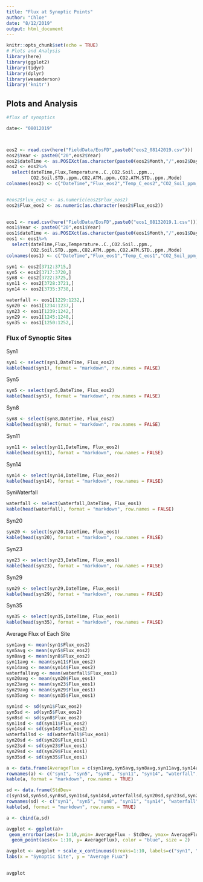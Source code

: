 ```yaml
---
title: "Flux at Synoptic Points"
author: "Chloe"
date: "8/12/2019"
output: html_document
---
```


```r
knitr::opts_chunk$set(echo = TRUE)
# Plots and Analysis
library(here)
library(ggplot2)
library(tidyr)
library(dplyr)
library(wesanderson)
library('knitr')

```

## Plots and Analysis

```r
#flux of synoptics 

date<- "08012019"



eos2 <- read.csv(here("FieldData/EosFD",paste0("eos2_08142019.csv")))
eos2$Year <- paste0("20",eos2$Year)
eos2$dateTime <- as.POSIXct(as.character(paste0(eos2$Month,"/",eos2$Day,"/",eos2$Year," ",eos2$Time)), format = "%m/%d/%Y%H:%M:%OS")
eos2 <- eos2%>%
  select(dateTime,Flux,Temperature..C.,CO2.Soil..ppm..,
         CO2.Soil.STD..ppm.,CO2.ATM..ppm.,CO2.ATM.STD..ppm.,Mode)
colnames(eos2) <- c("DateTime","Flux_eos2","Temp_C_eos2","CO2_Soil_ppm_eos2","CO2_Soil_STD_ppm_eos2","CO2_ATM_ppm_eos2","CO2_ATM_STD_ppm_eos2","Mode")


#eos2$Flux_eos2 <- as.numeric(eos2$Flux_eos2)
eos2$Flux_eos2 <- as.numeric(as.character(eos2$Flux_eos2))
 

eos1 <- read.csv(here("FieldData/EosFD",paste0("eos1_08132019.1.csv")))
eos1$Year <- paste0("20",eos1$Year)
eos1$dateTime <- as.POSIXct(as.character(paste0(eos1$Month,"/",eos1$Day,"/",eos1$Year," ",eos1$Time)), format = "%m/%d/%Y%H:%M:%OS")
eos1 <- eos1%>%
  select(dateTime,Flux,Temperature..C.,CO2.Soil..ppm.,
         CO2.Soil.STD..ppm.,CO2.ATM..ppm.,CO2.ATM.STD..ppm.,Mode)
colnames(eos1) <- c("DateTime","Flux_eos1","Temp_C_eos1","CO2_Soil_ppm_eos1","CO2_Soil_STD_ppm_eos1","CO2_ATM_ppm_eos1","CO2_ATM_STD_ppm_eos1","Mode")

syn1 <- eos2[3712:3715,]
syn5 <- eos2[3717:3720,]
syn8 <- eos2[3722:3725,]
syn11 <- eos2[3728:3721,]
syn14 <- eos2[3735:3738,]

waterfall <- eos1[1229:1232,]
syn20 <- eos1[1234:1237,]
syn23 <- eos1[1239:1242,]
syn29 <- eos1[1245:1248,]
syn35 <- eos1[1250:1252,]

```



### Flux of Synoptic Sites

Syn1
```r

syn1 <- select(syn1,DateTime, Flux_eos2)
kable(head(syn1), format = "markdown", row.names = FALSE)

```
Syn5
```r

syn5 <- select(syn5,DateTime, Flux_eos2)
kable(head(syn5), format = "markdown", row.names = FALSE)

```
Syn8
```r

syn8 <- select(syn8,DateTime, Flux_eos2)
kable(head(syn8), format = "markdown", row.names = FALSE)

```
Syn11
```r

syn11 <- select(syn11,DateTime, Flux_eos2)
kable(head(syn11), format = "markdown", row.names = FALSE)

```
Syn14
```r

syn14 <- select(syn14,DateTime, Flux_eos2)
kable(head(syn14), format = "markdown", row.names = FALSE)

```
SynWaterfall
```r

waterfall <- select(waterfall,DateTime, Flux_eos1)
kable(head(waterfall), format = "markdown", row.names = FALSE)

```
Syn20
```r

syn20 <- select(syn20,DateTime, Flux_eos1)
kable(head(syn20), format = "markdown", row.names = FALSE)

```
Syn23
```r

syn23 <- select(syn23,DateTime, Flux_eos1)
kable(head(syn23), format = "markdown", row.names = FALSE)

```
Syn29
```r

syn29 <- select(syn29,DateTime, Flux_eos1)
kable(head(syn29), format = "markdown", row.names = FALSE)

```
Syn35
```r

syn35 <- select(syn35,DateTime, Flux_eos1)
kable(head(syn35), format = "markdown", row.names = FALSE)

```

Average Flux of Each Site
```r
syn1avg <- mean(syn1$Flux_eos2)
syn5avg <- mean(syn5$Flux_eos2)
syn8avg <- mean(syn8$Flux_eos2)
syn11avg <- mean(syn11$Flux_eos2)
syn14avg <- mean(syn14$Flux_eos2)
waterfallavg <- mean(waterfall$Flux_eos1)
syn20avg <- mean(syn20$Flux_eos1)
syn23avg <- mean(syn23$Flux_eos1)
syn29avg <- mean(syn29$Flux_eos1)
syn35avg <- mean(syn35$Flux_eos1)

syn1sd <- sd(syn1$Flux_eos2)
syn5sd <- sd(syn5$Flux_eos2)
syn8sd <- sd(syn8$Flux_eos2)
syn11sd <- sd(syn11$Flux_eos2)
syn14sd <- sd(syn14$Flux_eos2)
waterfallsd <- sd(waterfall$Flux_eos1)
syn20sd <- sd(syn20$Flux_eos1)
syn23sd <- sd(syn23$Flux_eos1)
syn29sd <- sd(syn29$Flux_eos1)
syn35sd <- sd(syn35$Flux_eos1)

a <- data.frame(AverageFlux = c(syn1avg,syn5avg,syn8avg,syn11avg,syn14avg,waterfallavg,syn20avg,syn23avg,syn29avg,syn35avg))
rownames(a) <- c("syn1", "syn5", "syn8", "syn11", "syn14", "waterfall", "syn20", "syn23", "syn29", "syn35")
kable(a, format = "markdown", row.names = TRUE)

sd <- data.frame(StdDev=
c(syn1sd,syn5sd,syn8sd,syn11sd,syn14sd,waterfallsd,syn20sd,syn23sd,syn29sd,syn35sd))
rownames(sd) <- c("syn1", "syn5", "syn8", "syn11", "syn14", "waterfall", "syn20", "syn23", "syn29", "syn35")
kable(sd, format = "markdown", row.names = TRUE)

a <- cbind(a,sd)

avgplot <- ggplot(a)+
 geom_errorbar(aes(x= 1:10,ymin= AverageFlux - StdDev, ymax= AverageFlux + StdDev), width=0.2, size=1, color="blue") +  
  geom_point(aes(x= 1:10, y= AverageFlux), color = "blue", size = 2) 

avgplot <- avgplot + scale_x_continuous(breaks=1:10, labels=c("syn1", "syn5", "syn8", "syn11", "syn14", "waterfall", "syn20", "syn23", "syn29", "syn35")) +
labs(x = "Synoptic Site", y = "Average FLux")
        

avgplot
```
